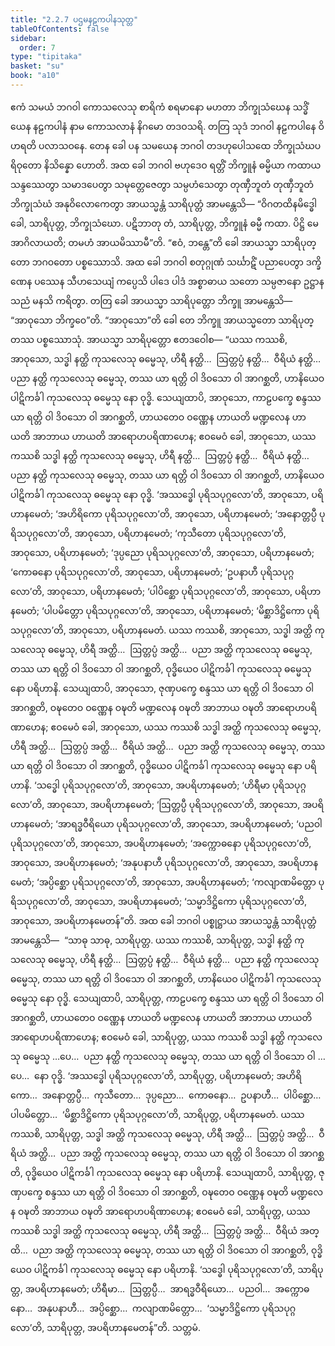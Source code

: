 ```yaml
---
title: "2.2.7 ပဌမနဠကပါနသုတ္တ"
tableOfContents: false
sidebar:
  order: 7
type: "tipitaka"
basket: "su"
book: "a10"
---
```



<DynamicBreadcrumb />

<Division number="67" book="a10" e="ch" v="17" p="353">

<Paragraph number="477" book="a10">
ဧကံ သမယံ ဘဂဝါ ကောသလေသု စာရိကံ စရမာနော မဟတာ ဘိက္ခုသံဃေန သဒ္ဓိံ ယေန နဠကပါနံ နာမ ကောသလာနံ နိဂမော တဒဝသရိ. တတြ သုဒံ ဘဂဝါ နဠကပါနေ ဝိဟရတိ ပလာသဝနေ. တေန ခေါ ပန သမယေန ဘဂဝါ တဒဟုပေါသထေ ဘိက္ခုသံဃပရိဝုတော နိသိန္နော ဟောတိ. အထ ခေါ ဘဂဝါ ဗဟုဒေဝ ရတ္တိံ ဘိက္ခူနံ ဓမ္မိယာ ကထာယ သန္ဒဿေတွာ သမာဒပေတွာ သမုတ္တေဇေတွာ သမ္ပဟံသေတွာ တုဏှီဘူတံ တုဏှီဘူတံ ဘိက္ခုသံဃံ အနုဝိလောကေတွာ အာယသ္မန္တံ သာရိပုတ္တံ အာမန္တေသိ—
</Paragraph>

<Paragraph number="478" book="a10">
“ဝိဂတထိနမိဒ္ဓေါ ခေါ, သာရိပုတ္တ, ဘိက္ခုသံဃော. ပဋိဘာတု တံ, သာရိပုတ္တ, ဘိက္ခူနံ ဓမ္မီ ကထာ. ပိဋ္ဌိ မေ အာဂိလာယတိ; တမဟံ အာယမိဿာမီ”တိ. “ဧဝံ, ဘန္တေ”တိ ခေါ အာယသ္မာ သာရိပုတ္တော ဘဂဝတော ပစ္စဿောသိ.
</Paragraph>

<Paragraph number="479" book="a10">
အထ ခေါ ဘဂဝါ စတုဂ္ဂုဏံ သင်္ဃာဋိံ ပညာပေတွာ ဒက္ခိဏေန ပဿေန သီဟသေယျံ ကပ္ပေသိ ပါဒေ ပါဒံ အစ္စာဓာယ သတော သမ္ပဇာနော ဥဋ္ဌာနသညံ မနသိ ကရိတွာ. တတြ ခေါ အာယသ္မာ သာရိပုတ္တော ဘိက္ခူ အာမန္တေသိ—  “အာဝုသော ဘိက္ခဝေ”တိ. “အာဝုသော”တိ ခေါ တေ ဘိက္ခူ အာယသ္မတော သာရိပုတ္တဿ ပစ္စဿောသုံ. အာယသ္မာ သာရိပုတ္တော ဧတဒဝေါစ—
</Paragraph>

<Paragraph number="480" book="a10">
“ယဿ ကဿစိ, အာဝုသော, သဒ္ဓါ နတ္ထိ ကုသလေသု ဓမ္မေသု, ဟိရီ နတ္ထိ…  ဩတ္တပ္ပံ နတ္ထိ…  ဝီရိယံ နတ္ထိ…  ပညာ နတ္ထိ ကုသလေသု ဓမ္မေသု, တဿ ယာ ရတ္တိ ဝါ ဒိဝသော ဝါ အာဂစ္ဆတိ, ဟာနိယေဝ ပါဋိကင်္ခါ ကုသလေသု ဓမ္မေသု နော ဝုဒ္ဓိ. သေယျထာပိ, အာဝုသော, ကာဠပက္ခေ စန္ဒဿ ယာ ရတ္တိ ဝါ ဒိဝသော ဝါ အာဂစ္ဆတိ, ဟာယတေဝ ဝဏ္ဏေန ဟာယတိ မဏ္ဍလေန ဟာယတိ အာဘာယ ဟာယတိ အာရောဟပရိဏာဟေန; ဧဝမေဝံ ခေါ, အာဝုသော, ယဿ ကဿစိ သဒ္ဓါ နတ္ထိ ကုသလေသု ဓမ္မေသု, ဟိရီ နတ္ထိ…  ဩတ္တပ္ပံ နတ္ထိ…  ဝီရိယံ နတ္ထိ…  ပညာ နတ္ထိ ကုသလေသု ဓမ္မေသု, တဿ ယာ ရတ္တိ ဝါ ဒိဝသော ဝါ အာဂစ္ဆတိ, ဟာနိယေဝ ပါဋိကင်္ခါ ကုသလေသု ဓမ္မေသု နော ဝုဒ္ဓိ.
</Paragraph>

<Paragraph number="481" book="a10">
‘အဿဒ္ဓေါ ပုရိသပုဂ္ဂလော’တိ, အာဝုသော, ပရိဟာနမေတံ; ‘အဟိရိကော ပုရိသပုဂ္ဂလော’တိ, အာဝုသော, ပရိဟာနမေတံ; ‘အနောတ္တပ္ပီ ပုရိသပုဂ္ဂလော’တိ, အာဝုသော, ပရိဟာနမေတံ; ‘ကုသီတော ပုရိသပုဂ္ဂလော’တိ, အာဝုသော, ပရိဟာနမေတံ; ‘ဒုပ္ပညော ပုရိသပုဂ္ဂလော’တိ, အာဝုသော, ပရိဟာနမေတံ; ‘ကောဓနော ပုရိသပုဂ္ဂလော’တိ, အာဝုသော, ပရိဟာနမေတံ; ‘ဥပနာဟီ ပုရိသပုဂ္ဂလော’တိ, အာဝုသော, ပရိဟာနမေတံ; ‘ပါပိစ္ဆော ပုရိသပုဂ္ဂလော’တိ, အာဝုသော, ပရိဟာနမေတံ; ‘ပါပမိတ္တော ပုရိသပုဂ္ဂလော’တိ, အာဝုသော, ပရိဟာနမေတံ; ‘မိစ္ဆာဒိဋ္ဌိကော ပုရိသပုဂ္ဂလော’တိ, အာဝုသော, ပရိဟာနမေတံ.
</Paragraph>

<Paragraph number="482" book="a10">
ယဿ ကဿစိ, အာဝုသော, သဒ္ဓါ အတ္ထိ ကုသလေသု ဓမ္မေသု, ဟိရီ အတ္ထိ…  ဩတ္တပ္ပံ အတ္ထိ…  ပညာ အတ္ထိ ကုသလေသု ဓမ္မေသု, တဿ ယာ ရတ္တိ ဝါ ဒိဝသော ဝါ အာဂစ္ဆတိ, ဝုဒ္ဓိယေဝ ပါဋိကင်္ခါ ကုသလေသု ဓမ္မေသု နော ပရိဟာနိ. သေယျထာပိ, အာဝုသော, ဇုဏှပက္ခေ စန္ဒဿ ယာ ရတ္တိ ဝါ ဒိဝသော ဝါ အာဂစ္ဆတိ, ဝဍ္ဎတေဝ ဝဏ္ဏေန ဝဍ္ဎတိ မဏ္ဍလေန ဝဍ္ဎတိ အာဘာယ ဝဍ္ဎတိ အာရောဟပရိဏာဟေန; ဧဝမေဝံ ခေါ, အာဝုသော, ယဿ ကဿစိ သဒ္ဓါ အတ္ထိ ကုသလေသု ဓမ္မေသု, ဟိရီ အတ္ထိ…  ဩတ္တပ္ပံ အတ္ထိ…  ဝီရိယံ အတ္ထိ…  ပညာ အတ္ထိ ကုသလေသု ဓမ္မေသု, တဿ ယာ ရတ္တိ ဝါ ဒိဝသော ဝါ အာဂစ္ဆတိ, ဝုဒ္ဓိယေဝ ပါဋိကင်္ခါ ကုသလေသု ဓမ္မေသု နော ပရိဟာနိ.
</Paragraph>

<Paragraph number="483" book="a10">
‘သဒ္ဓေါ ပုရိသပုဂ္ဂလော’တိ, အာဝုသော, အပရိဟာနမေတံ; ‘ဟိရီမာ ပုရိသပုဂ္ဂလော’တိ, အာဝုသော, အပရိဟာနမေတံ; ‘ဩတ္တပ္ပီ ပုရိသပုဂ္ဂလော’တိ, အာဝုသော, အပရိဟာနမေတံ; ‘အာရဒ္ဓဝီရိယော ပုရိသပုဂ္ဂလော’တိ, အာဝုသော, အပရိဟာနမေတံ; ‘ပညဝါ ပုရိသပုဂ္ဂလော’တိ, အာဝုသော, အပရိဟာနမေတံ; ‘အက္ကောဓနော ပုရိသပုဂ္ဂလော’တိ, အာဝုသော, အပရိဟာနမေတံ; ‘အနုပနာဟီ ပုရိသပုဂ္ဂလော’တိ, အာဝုသော, အပရိဟာနမေတံ; ‘အပ္ပိစ္ဆော ပုရိသပုဂ္ဂလော’တိ, အာဝုသော, အပရိဟာနမေတံ; ‘ကလျာဏမိတ္တော ပုရိသပုဂ္ဂလော’တိ, အာဝုသော, အပရိဟာနမေတံ; ‘သမ္မာဒိဋ္ဌိကော ပုရိသပုဂ္ဂလော’တိ, အာဝုသော, အပရိဟာနမေတန်”တိ.
</Paragraph>

<Paragraph number="484" book="a10">
အထ ခေါ ဘဂဝါ ပစ္စုဋ္ဌာယ အာယသ္မန္တံ သာရိပုတ္တံ အာမန္တေသိ—  “သာဓု သာဓု, သာရိပုတ္တ. ယဿ ကဿစိ, သာရိပုတ္တ, သဒ္ဓါ နတ္ထိ ကုသလေသု ဓမ္မေသု, ဟိရီ နတ္ထိ…  ဩတ္တပ္ပံ နတ္ထိ…  ဝီရိယံ နတ္ထိ…  ပညာ နတ္ထိ ကုသလေသု ဓမ္မေသု, တဿ ယာ ရတ္တိ ဝါ ဒိဝသော ဝါ အာဂစ္ဆတိ, ဟာနိယေဝ ပါဋိကင်္ခါ ကုသလေသု ဓမ္မေသု နော ဝုဒ္ဓိ. သေယျထာပိ, သာရိပုတ္တ, ကာဠပက္ခေ စန္ဒဿ ယာ ရတ္တိ ဝါ ဒိဝသော ဝါ အာဂစ္ဆတိ, ဟာယတေဝ ဝဏ္ဏေန ဟာယတိ မဏ္ဍလေန ဟာယတိ အာဘာယ ဟာယတိ အာရောဟပရိဏာဟေန; ဧဝမေဝံ ခေါ, သာရိပုတ္တ, ယဿ ကဿစိ သဒ္ဓါ နတ္ထိ ကုသလေသု ဓမ္မေသု …ပေ…  ပညာ နတ္ထိ ကုသလေသု ဓမ္မေသု, တဿ ယာ ရတ္တိ ဝါ ဒိဝသော ဝါ …ပေ…  နော ဝုဒ္ဓိ.
</Paragraph>

<Paragraph number="485" book="a10">
‘အဿဒ္ဓေါ ပုရိသပုဂ္ဂလော’တိ, သာရိပုတ္တ, ပရိဟာနမေတံ; အဟိရိကော…  အနောတ္တပ္ပီ…  ကုသီတော…  ဒုပ္ပညော…  ကောဓနော…  ဥပနာဟီ…  ပါပိစ္ဆော…  ပါပမိတ္တော…  ‘မိစ္ဆာဒိဋ္ဌိကော ပုရိသပုဂ္ဂလော’တိ, သာရိပုတ္တ, ပရိဟာနမေတံ.
</Paragraph>

<Paragraph number="486" book="a10">
ယဿ ကဿစိ, သာရိပုတ္တ, သဒ္ဓါ အတ္ထိ ကုသလေသု ဓမ္မေသု, ဟိရီ အတ္ထိ…  ဩတ္တပ္ပံ အတ္ထိ…  ဝီရိယံ အတ္ထိ…  ပညာ အတ္ထိ ကုသလေသု ဓမ္မေသု, တဿ ယာ ရတ္တိ ဝါ ဒိဝသော ဝါ အာဂစ္ဆတိ, ဝုဒ္ဓိယေဝ ပါဋိကင်္ခါ ကုသလေသု ဓမ္မေသု နော ပရိဟာနိ. သေယျထာပိ, သာရိပုတ္တ, ဇုဏှပက္ခေ စန္ဒဿ ယာ ရတ္တိ ဝါ ဒိဝသော ဝါ အာဂစ္ဆတိ, ဝဍ္ဎတေဝ ဝဏ္ဏေန ဝဍ္ဎတိ မဏ္ဍလေန ဝဍ္ဎတိ အာဘာယ ဝဍ္ဎတိ အာရောဟပရိဏာဟေန; ဧဝမေဝံ ခေါ, သာရိပုတ္တ, ယဿ ကဿစိ သဒ္ဓါ အတ္ထိ ကုသလေသု ဓမ္မေသု, ဟိရီ အတ္ထိ…  ဩတ္တပ္ပံ အတ္ထိ…  ဝီရိယံ အတ္ထိ…  ပညာ အတ္ထိ ကုသလေသု ဓမ္မေသု, တဿ ယာ ရတ္တိ ဝါ ဒိဝသော ဝါ အာဂစ္ဆတိ, ဝုဒ္ဓိယေဝ ပါဋိကင်္ခါ ကုသလေသု ဓမ္မေသု နော ပရိဟာနိ.
</Paragraph>

<Paragraph number="487" book="a10">
‘သဒ္ဓေါ ပုရိသပုဂ္ဂလော’တိ, သာရိပုတ္တ, အပရိဟာနမေတံ; ဟိရီမာ…  ဩတ္တပ္ပီ…  အာရဒ္ဓဝီရိယော…  ပညဝါ…  အက္ကောဓနော…  အနုပနာဟီ…  အပ္ပိစ္ဆော…  ကလျာဏမိတ္တော…  ‘သမ္မာဒိဋ္ဌိကော ပုရိသပုဂ္ဂလော’တိ, သာရိပုတ္တ, အပရိဟာနမေတန်”တိ.

</Paragraph>
</Division>

<Paragraph number="488" type="center" book="a10">
သတ္တမံ.
</Paragraph>